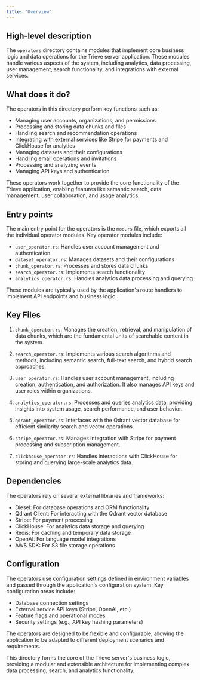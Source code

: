 ```yaml
---
title: "Overview"
---
```


## High-level description
The `operators` directory contains modules that implement core business logic and data operations for the Trieve server application. These modules handle various aspects of the system, including analytics, data processing, user management, search functionality, and integrations with external services.

## What does it do?
The operators in this directory perform key functions such as:

- Managing user accounts, organizations, and permissions
- Processing and storing data chunks and files
- Handling search and recommendation operations
- Integrating with external services like Stripe for payments and ClickHouse for analytics
- Managing datasets and their configurations
- Handling email operations and invitations
- Processing and analyzing events
- Managing API keys and authentication

These operators work together to provide the core functionality of the Trieve application, enabling features like semantic search, data management, user collaboration, and usage analytics.

## Entry points
The main entry point for the operators is the `mod.rs` file, which exports all the individual operator modules. Key operator modules include:

- `user_operator.rs`: Handles user account management and authentication
- `dataset_operator.rs`: Manages datasets and their configurations
- `chunk_operator.rs`: Processes and stores data chunks
- `search_operator.rs`: Implements search functionality
- `analytics_operator.rs`: Handles analytics data processing and querying

These modules are typically used by the application's route handlers to implement API endpoints and business logic.

## Key Files
1. `chunk_operator.rs`: Manages the creation, retrieval, and manipulation of data chunks, which are the fundamental units of searchable content in the system.

2. `search_operator.rs`: Implements various search algorithms and methods, including semantic search, full-text search, and hybrid search approaches.

3. `user_operator.rs`: Handles user account management, including creation, authentication, and authorization. It also manages API keys and user roles within organizations.

4. `analytics_operator.rs`: Processes and queries analytics data, providing insights into system usage, search performance, and user behavior.

5. `qdrant_operator.rs`: Interfaces with the Qdrant vector database for efficient similarity search and vector operations.

6. `stripe_operator.rs`: Manages integration with Stripe for payment processing and subscription management.

7. `clickhouse_operator.rs`: Handles interactions with ClickHouse for storing and querying large-scale analytics data.

## Dependencies
The operators rely on several external libraries and frameworks:

- Diesel: For database operations and ORM functionality
- Qdrant Client: For interacting with the Qdrant vector database
- Stripe: For payment processing
- ClickHouse: For analytics data storage and querying
- Redis: For caching and temporary data storage
- OpenAI: For language model integrations
- AWS SDK: For S3 file storage operations

## Configuration
The operators use configuration settings defined in environment variables and passed through the application's configuration system. Key configuration areas include:

- Database connection settings
- External service API keys (Stripe, OpenAI, etc.)
- Feature flags and operational modes
- Security settings (e.g., API key hashing parameters)

The operators are designed to be flexible and configurable, allowing the application to be adapted to different deployment scenarios and requirements.

This directory forms the core of the Trieve server's business logic, providing a modular and extensible architecture for implementing complex data processing, search, and analytics functionality.